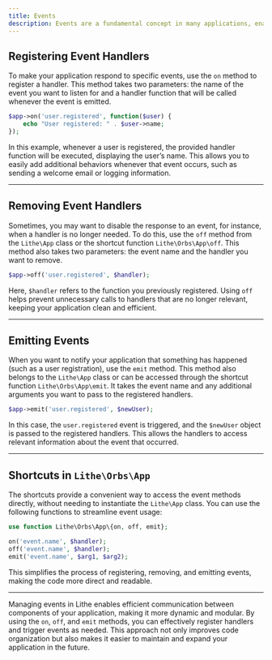 ```yaml
---
title: Events
description: Events are a fundamental concept in many applications, enabling different parts of the system to communicate efficiently and decoupled. In the context of Lithe, events allow you to react to specific actions that occur in your application, such as user registration or process completion.
---
```


## Registering Event Handlers

To make your application respond to specific events, use the `on` method to register a handler. This method takes two parameters: the name of the event you want to listen for and a handler function that will be called whenever the event is emitted.

```php
$app->on('user.registered', function($user) {
    echo "User registered: " . $user->name;
});
```

In this example, whenever a user is registered, the provided handler function will be executed, displaying the user’s name. This allows you to easily add additional behaviors whenever that event occurs, such as sending a welcome email or logging information.

---

## Removing Event Handlers

Sometimes, you may want to disable the response to an event, for instance, when a handler is no longer needed. To do this, use the `off` method from the `Lithe\App` class or the shortcut function `Lithe\Orbs\App\off`. This method also takes two parameters: the event name and the handler you want to remove.

```php
$app->off('user.registered', $handler);
```

Here, `$handler` refers to the function you previously registered. Using `off` helps prevent unnecessary calls to handlers that are no longer relevant, keeping your application clean and efficient.

---

## Emitting Events

When you want to notify your application that something has happened (such as a user registration), use the `emit` method. This method also belongs to the `Lithe\App` class or can be accessed through the shortcut function `Lithe\Orbs\App\emit`. It takes the event name and any additional arguments you want to pass to the registered handlers.

```php
$app->emit('user.registered', $newUser);
```

In this case, the `user.registered` event is triggered, and the `$newUser` object is passed to the registered handlers. This allows the handlers to access relevant information about the event that occurred.

---

## Shortcuts in `Lithe\Orbs\App`

The shortcuts provide a convenient way to access the event methods directly, without needing to instantiate the `Lithe\App` class. You can use the following functions to streamline event usage:

```php
use function Lithe\Orbs\App\{on, off, emit};

on('event.name', $handler);
off('event.name', $handler);
emit('event.name', $arg1, $arg2);
```

This simplifies the process of registering, removing, and emitting events, making the code more direct and readable.

---

Managing events in Lithe enables efficient communication between components of your application, making it more dynamic and modular. By using the `on`, `off`, and `emit` methods, you can effectively register handlers and trigger events as needed. This approach not only improves code organization but also makes it easier to maintain and expand your application in the future.

